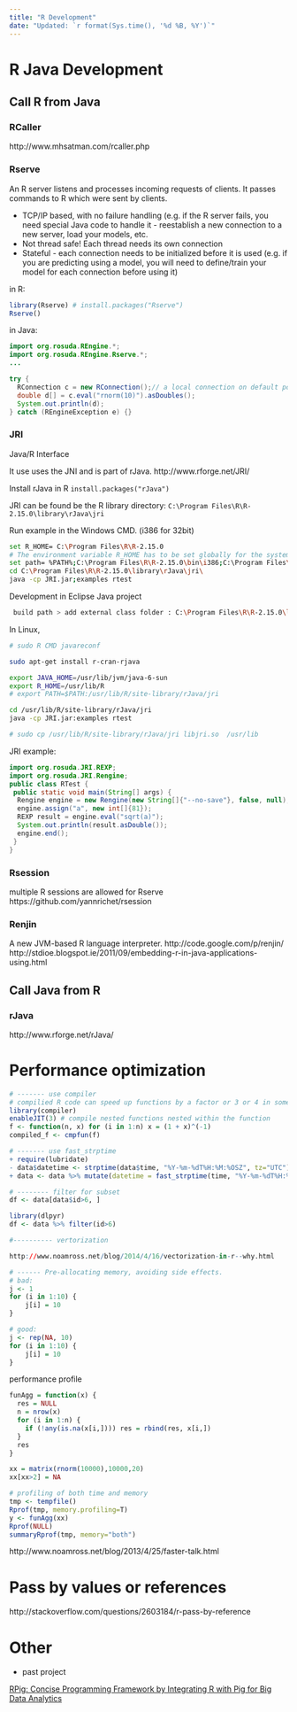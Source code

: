 ---
title: "R Development"
date: "Updated: `r format(Sys.time(), '%d %B, %Y')`"
---


# R Java Development


## Call R from Java ##

### **RCaller** 
 
http://www.mhsatman.com/rcaller.php

### **Rserve** 
 
An R server listens and processes incoming requests of clients. It passes commands to R which were sent by clients.

 * TCP/IP based, with no failure handling (e.g. if the R server fails, you need special Java code to handle it - reestablish a new connection to a new server, load your models, etc.
 * Not thread safe! Each thread needs its own connection
 * Stateful - each connection needs to be initialized before it is used (e.g. if you are predicting using a model, you will need to define/train your model for each connection before using it)


in R:
```r
library(Rserve) # install.packages("Rserve")
Rserve()

```
in Java:
```java
import org.rosuda.REngine.*;
import org.rosuda.REngine.Rserve.*;
...

try {
  RConnection c = new RConnection();// a local connection on default port (6311)
  double d[] = c.eval("rnorm(10)").asDoubles();
  System.out.println(d);
} catch (REngineException e) {}       

```

### **JRI**
 
Java/R Interface

It use uses the JNI and is part of rJava. http://www.rforge.net/JRI/

Install rJava in R `install.packages("rJava")`

JRI can be found be the R library directory: `C:\Program Files\R\R-2.15.0\library\rJava\jri `

Run example in the Windows CMD. (i386 for 32bit)

```bash
set R_HOME= C:\Program Files\R\R-2.15.0
# The environment variable R_HOME has to be set globally for the system, not only for the current user (restart of the system!) 
set path= %PATH%;C:\Program Files\R\R-2.15.0\bin\i386;C:\Program Files\R\R-2.15.0\library\rJava\jri
cd C:\Program Files\R\R-2.15.0\library\rJava\jri\
java -cp JRI.jar;examples rtest
```

Development in Eclipse Java project

```bash
 build path > add external class folder : C:\Program Files\R\R-2.15.0\library\rJava\jri
```

In Linux,
```bash
# sudo R CMD javareconf

sudo apt-get install r-cran-rjava

export JAVA_HOME=/usr/lib/jvm/java-6-sun
export R_HOME=/usr/lib/R
# export PATH=$PATH:/usr/lib/R/site-library/rJava/jri

cd /usr/lib/R/site-library/rJava/jri
java -cp JRI.jar:examples rtest

# sudo cp /usr/lib/R/site-library/rJava/jri libjri.so  /usr/lib
```

JRI example:
```java
import org.rosuda.JRI.REXP;
import org.rosuda.JRI.Rengine;
public class RTest {
 public static void main(String[] args) {
  Rengine engine = new Rengine(new String[]{"--no-save"}, false, null);
  engine.assign("a", new int[]{81});
  REXP result = engine.eval("sqrt(a)");
  System.out.println(result.asDouble());
  engine.end();
 }
}
```

### **Rsession** 

multiple R sessions are allowed for Rserve
https://github.com/yannrichet/rsession

### **Renjin** 
 
 A new JVM-based R language interpreter.
 http://code.google.com/p/renjin/ http://stdioe.blogspot.ie/2011/09/embedding-r-in-java-applications-using.html


## Call Java from R ##
### **rJava**
  
http://www.rforge.net/rJava/


# Performance optimization

```r
# ------- use compiler
# compilied R code can speed up functions by a factor or 3 or 4 in some cases. not sure if they are turned on by default since R 3.41 or higher
library(compiler)
enableJIT(3) # compile nested functions nested within the function
f <- function(n, x) for (i in 1:n) x = (1 + x)^(-1)
compiled_f <- cmpfun(f)

# ------- use fast_strptime
+ require(lubridate)
- data$datetime <- strptime(data$time, "%Y-%m-%dT%H:%M:%OSZ", tz="UTC")
+ data <- data %>% mutate(datetime = fast_strptime(time, "%Y-%m-%dT%H:%M:%OSZ", tz="UTC"))

# -------- filter for subset
df <- data[data$id>6, ]

library(dlpyr)
df <- data %>% filter(id>6)

#---------- vertorization 

http://www.noamross.net/blog/2014/4/16/vectorization-in-r--why.html

# ------ Pre-allocating memory, avoiding side effects.
# bad: 
j <- 1
for (i in 1:10) {
    j[i] = 10
}

# good:
j <- rep(NA, 10)
for (i in 1:10) {
    j[i] = 10
}

```

performance profile

```r
funAgg = function(x) {
  res = NULL
  n = nrow(x)
  for (i in 1:n) {
    if (!any(is.na(x[i,]))) res = rbind(res, x[i,])
  }
  res
}

xx = matrix(rnorm(10000),10000,20)
xx[xx>2] = NA

# profiling of both time and memory
tmp <- tempfile()
Rprof(tmp, memory.profiling=T)
y <- funAgg(xx)
Rprof(NULL)
summaryRprof(tmp, memory="both")

```

http://www.noamross.net/blog/2013/4/25/faster-talk.html

# Pass by values or references

http://stackoverflow.com/questions/2603184/r-pass-by-reference

# Other 

 * past project
 
 [RPig: Concise Programming Framework by Integrating R with Pig for Big Data Analytics](../papers/Rpig%20Concise%20Programming%20Framework%20by%20Integrating%20R%20with%20Pig%20for%20Big%20Data%20Analytics%20-%20book%20chapter%20final.pdf)


